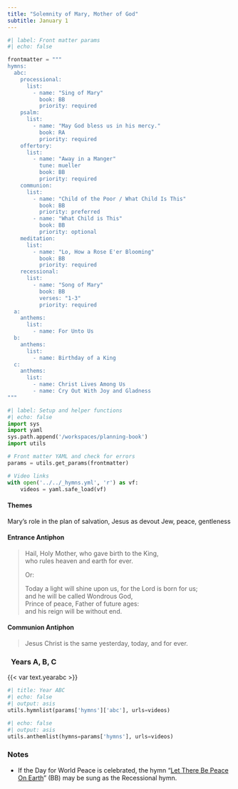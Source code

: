 ```yaml
---
title: "Solemnity of Mary, Mother of God"
subtitle: January 1
---
```


```python
#| label: Front matter params
#| echo: false

frontmatter = """
hymns:
  abc:
    processional:
      list:
        - name: "Sing of Mary"
          book: BB
          priority: required
    psalm:
      list:
        - name: "May God bless us in his mercy."
          book: RA
          priority: required
    offertory:
      list:
        - name: "Away in a Manger"
          tune: mueller
          book: BB
          priority: required
    communion:
      list:
        - name: "Child of the Poor / What Child Is This"
          book: BB
          priority: preferred
        - name: "What Child is This"
          book: BB
          priority: optional
    meditation:
      list:
        - name: "Lo, How a Rose E'er Blooming"
          book: BB
          priority: required
    recessional:
      list:
        - name: "Song of Mary"
          book: BB
          verses: "1-3"
          priority: required
  a:
    anthems:
      list:
        - name: For Unto Us
  b:
    anthems:
      list:
        - name: Birthday of a King
  c:
    anthems:
      list:
        - name: Christ Lives Among Us
        - name: Cry Out With Joy and Gladness
"""
```

```python
#| label: Setup and helper functions
#| echo: false
import sys
import yaml
sys.path.append('/workspaces/planning-book')
import utils

# Front matter YAML and check for errors
params = utils.get_params(frontmatter)

# Video links
with open('../../_hymns.yml', 'r') as vf:
    videos = yaml.safe_load(vf)
```

:::  {.red}
#### **Themes**
:::

Mary's role in the plan of salvation, Jesus as devout Jew, peace, gentleness

:::  {.red}
#### **Entrance Antiphon**
:::

> Hail, Holy Mother, who gave birth to the King,  
> who rules heaven and earth for ever.  
>  
> [Or:]{.red}  
>  
> Today a light will shine upon us, for the Lord is born for us;  
> and he will be called Wondrous God,  
> Prince of peace, Father of future ages:  
> and his reign will be without end.

:::  {.red}
#### **Communion Antiphon**
:::

> Jesus Christ is the same yesterday, today, and for ever.

::: {.titlered}
### &nbsp; Years A, B, C
:::
{{< var text.yearabc >}}

```python
#| title: Year ABC
#| echo: false
#| output: asis
utils.hymnlist(params['hymns']['abc'], urls=videos)
```

```python
#| echo: false
#| output: asis
utils.anthemlist(hymns=params['hymns'], urls=videos)
```

::: {.red}
### Notes
:::

* If the Day for World Peace is celebrated, the hymn “[Let There Be Peace On Earth](https://www.youtube.com/watch?v=rnw-zI0gJI0)” (BB) may be sung as the Recessional hymn.